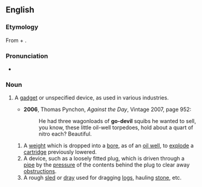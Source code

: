==English==

===Etymology===
From {{m|en|go}} + {{m|en|devil}}.

===Pronunciation===
* {{IPA|/ˈɡəʊdɛvəl/|lang=en}}

===Noun===
{{en-noun}}

# {{lb|en|US|colloquial}} A [[gadget]] or unspecified device, as used in various industries.
#* '''2006''', Thomas Pynchon, ''Against the Day'', Vintage 2007, page 952:
#*: He had three wagonloads of '''go-devil''' squibs he wanted to sell, you know, these little oil-well torpedoes, hold about a quart of nitro each? Beautiful.
## A [[weight]] which is dropped into a [[bore]], as of an [[oil well]], to [[explode]] a [[cartridge]] previously lowered.
## A device, such as a loosely fitted plug, which is driven through a [[pipe]] by the [[pressure]] of the contents behind the plug to clear away [[obstruction]]s.
## A rough [[sled]] or [[dray]] used for dragging [[log]]s, hauling [[stone]], etc.